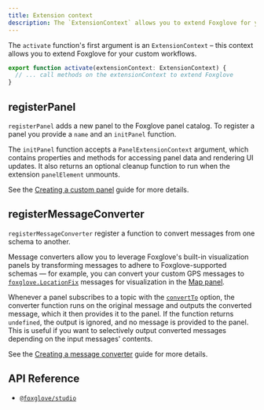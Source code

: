 ```yaml
---
title: Extension context
description: The `ExtensionContext` allows you to extend Foxglove for your custom workflows.
---
```


The `activate` function's first argument is an `ExtensionContext` – this context allows you to extend Foxglove for your custom workflows.

```typescript
export function activate(extensionContext: ExtensionContext) {
  // ... call methods on the extensionContext to extend Foxglove
}
```

## registerPanel

`registerPanel` adds a new panel to the Foxglove panel catalog. To register a panel you provide a `name` and an `initPanel` function.

The `initPanel` function accepts a `PanelExtensionContext` argument, which contains properties and methods for accessing panel data and rendering UI updates. It also returns an optional cleanup function to run when the extension `panelElement` unmounts.

See the [Creating a custom panel](../guides/create-custom-panel) guide for more details.

## registerMessageConverter

`registerMessageConverter` register a function to convert messages from one schema to another.

Message converters allow you to leverage Foxglove's built-in visualization panels by transforming messages to adhere to Foxglove-supported schemas — for example, you can convert your custom GPS messages to [`foxglove.LocationFix`](/docs/visualization/message-schemas/location-fix) messages for visualization in the [Map panel](/docs/visualization/panels/map).

Whenever a panel subscribes to a topic with the [`convertTo`](/docs/visualization/extensions/api/panel-api#message-converters) option, the converter function runs on the original message and outputs the converted message, which it then provides it to the panel. If the function returns `undefined`, the output is ignored, and no message is provided to the panel. This is useful if you want to selectively output converted messages depending on the input messages' contents.

See the [Creating a message converter](../guides/create-message-converter) guide for more details.

## API Reference

- [`@foxglove/studio`](https://github.com/foxglove/studio/blob/main/packages/studio)
